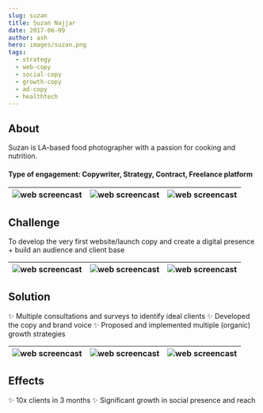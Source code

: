 ```yaml
---
slug: suzan
title: Suzan Najjar 
date: 2017-06-09
author: ash
hero: images/suzan.png
tags:
  - strategy 
  - web-copy 
  - social-copy
  - growth-copy 
  - ad-copy  
  - healthtech 
---
```


## About 

Suzan is LA-based food photographer with a passion for cooking and nutrition. 


#### Type of engagement: Copywriter, Strategy, Contract, Freelance platform 

| ![web screencast](/images/suzan-6.jpg) | ![web screencast](/images/suzan-1.jpg) | ![web screencast](/images/suzan-11.jpg) | 
| --- | --- | --- |

## Challenge 

To develop the very first website/launch copy and create a digital presence + build an audience and client base 

| ![web screencast](/images/suzan-2.jpg) | ![web screencast](/images/suzan-3.jpg) | ![web screencast](/images/suzan-12.jpg) | 
| --- | --- | --- |

## Solution 

✨ Multiple consultations and surveys to identify ideal clients 
✨ Developed the copy and brand voice 
✨ Proposed and implemented multiple (organic) growth strategies 

| ![web screencast](/images/suzan-4.jpg) | ![web screencast](/images/suzan-5.jpg) | ![web screencast](/images/suzan-13.jpg) | 
| --- | --- | --- |

## Effects 


✨ 10x clients in 3 months 
✨ Significant growth in social presence and reach 


